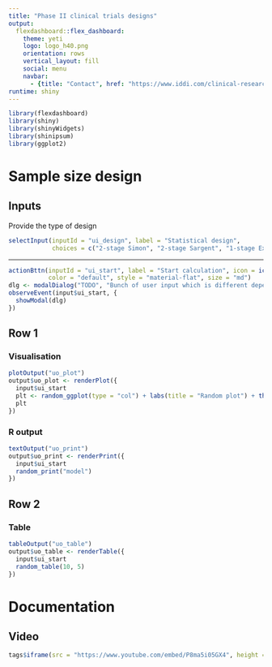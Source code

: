 ```yaml
---
title: "Phase II clinical trials designs"
output: 
  flexdashboard::flex_dashboard:
    theme: yeti
    logo: logo_h40.png
    orientation: rows
    vertical_layout: fill
    social: menu
    navbar:
      - {title: "Contact", href: "https://www.iddi.com/clinical-research-organization-contact/iddi-head-office/functional-cro/", align: right}
runtime: shiny
---
```


```r
library(flexdashboard)
library(shiny)
library(shinyWidgets)
library(shinipsum)
library(ggplot2)
```

# Sample size design

<!--
  Documentation as a video
-->

## Inputs {.sidebar}

Provide the type of design

```r
selectInput(inputId = "ui_design", label = "Statistical design", 
            choices = c("2-stage Simon", "2-stage Sargent", "1-stage Exact", "1-stage Sargent", "1-stage Fleming"))
```

<hr>

```r
actionBttn(inputId = "ui_start", label = "Start calculation", icon = icon(name = "play", lib = "font-awesome"), 
           color = "default", style = "material-flat", size = "md")
dlg <- modalDialog("TODO", "Bunch of user input which is different depending on type of design", easyClose = TRUE)
observeEvent(input$ui_start, {
  showModal(dlg)
})
```

<!--
  Results
-->

## Row 1 {.tabset}

### Visualisation 

```r
plotOutput("uo_plot")
output$uo_plot <- renderPlot({
  input$ui_start
  plt <- random_ggplot(type = "col") + labs(title = "Random plot") + theme_bw()
  plt
})
```


### R output

```r
textOutput("uo_print")
output$uo_print <- renderPrint({
  input$ui_start
  random_print("model")
})
```


##  Row 2 

### Table

```r
tableOutput("uo_table")
output$uo_table <- renderTable({
  input$ui_start
  random_table(10, 5)
})
```



<!--
  Documentation as a video
-->

# Documentation

## Video

```r
tags$iframe(src = "https://www.youtube.com/embed/P8ma5i05GX4", height = "100%", width = "100%")
```

